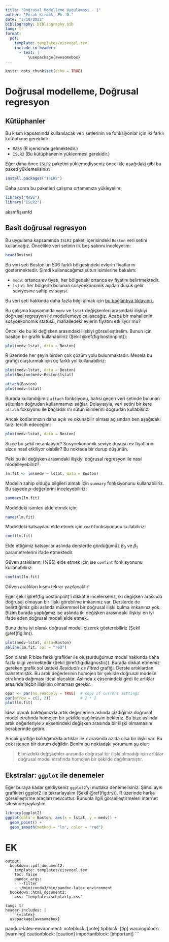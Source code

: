```yaml
---
title: "Doğrusal Modelleme Uygulaması - 1"
author: "Emrah Kırdök, Ph. D."
date: "3/10/2022"
bibliography: bibliography.bib
lang: tr
format:
  pdf:
    template: templates/eisvogel.tex
    include-in-header:
      - text: |
          \usepackage{awesomebox}
---
```


```r
knitr::opts_chunk$set(echo = TRUE)
```



# Doğrusal modelleme, Doğrusal regresyon

## Kütüphanler

Bu kısım kapsamında kullanılacak veri setlerinin ve fonksiyonlar için iki farklı kütüphane gereklidir:

+ `MASS` (R içerisinde gelmektedir.)
+ `ISLR2` (Bu kütüphanenin yüklenmesi gerekidir.)

Eğer daha önce `ISLR2` paketini yüklemediyseniz öncelikle aşağıdaki gibi bu paketi yüklemelisiniz:

```r
install.packages("ISLR2")
```

Daha sonra bu paketleri çalışma ortamımıza yükleyelim:

```r
library("MASS")
library("ISLR2")
```

::: noteblock

aksmflşsmfd

:::


## Basit doğrusal regresyon

Bu uygulama kapsamında `ISLR2` paketi içerisindeki `Boston` veri setini kullancağız. Öncelikle veri setinin ilk beş satırını inceleyelim:

```r
head(Boston)
```

Bu veri seti Boston'un 506 farklı bölgesindeki evlerin fiyatlarını göstermektedir. Şimdi kullanacağımız sütun isimlerine bakalım:

+ `medv`: ortanca ev fiyatı, her bölgedeki ortanca ev fiyatını belirtmektedir.
+ `lstat`: her bölgede bulunan sosyoekonomik açıdan düşük gelir seviyesine sahip ev sayısı.

Bu veri seti hakkında daha fazla bilgi almak için [bu bağlantıya tıklayınız](https://www.cs.toronto.edu/~delve/data/boston/bostonDetail.html).

Bu çalışma kapsamında `medv` ve `lstat` değişkenleri arasındaki ilişkiyi doğrusal regresyon ile modellemeye çalışacağız. Acaba bir mahallenin sosyoekonomik statüsü, mahalledeki evlerin fiyatını etkiliyor mu?

Öncelikle bu iki değişken arasındaki ilişkiyi görselleştirelim. Bunun için basitçe bir grafik kullanabiliriz (Şekil \@ref(fig:bostonplot)):

```r
plot(medv~lstat, data = Boston)
```

R üzerinde her şeyin birden çok çözüm yolu bulunmaktadır. Mesela bu grafiği oluşturmak için üç farklı yol kullanabiliriz:

```r
plot(medv~lstat, data = Boston)
plot(Boston$medv~Boston$lstat)

attach(Boston)
plot(medv~lstat)
```

Burada kullandığımız `attach` fonksiyonu, bahsi geçen veri setinde bulunan sütunları doğrudan kullanmamızı sağlar. Dolayısıyla, veri setini bir kere `attach` foksiyonu ile bağladık mı sütun isimlerini doğrudan kullabiliriz.

Ancak kodlarımızın daha açık ve okunabilir olması açısından ben aşağıdaki tarzı tercih edeceğim:

```r
plot(medv~lstat, data = Boston)
```

Sizce bu şekil ne anlatıyor? Sosyoekonomik seviye düşüşü ev fiyatlarını sizce nasıl etkiliyor olabilir? Bu noktada bir durup düşünün.

Peki bu iki değişken arasındaki ilişkiyi doğrusal regresyon ile nasıl modelleyebilriz?

```r
lm.fit <- lm(medv ~ lstat, data = Boston)
```

Modelin sahip olduğu bilgileri almak için `summary` fonksiyonunu kullanabiliriz. Bu sayede $p$-değerlerini inceleyebiliriz:

```r
summary(lm.fit)
```

Modeldeki isimleri elde etmek için;

```r
names(lm.fit)
```

Modeldeki katsayıları elde etmek için `coef` fonksiyonunu kullabiliriz:

```r
coef(lm.fit)
```

Elde ettiğimiz katsayılar aslında derslerde gördüğümüz $\beta_{0}$ ve $\beta_{1}$ parametrelerini ifade etmektedir.

Güven aralıklarını (%95) elde etmek için ise `confint` fonkisyonunu kullanabiliriz:

```r
confint(lm.fit)
```


Güven aralıkları kısmı tekrar yazılacaktır!


Eğer şekil \@ref(fig:bostonplot)'i dikkatle incelerseniz, iki değişken arasında doğrusal olmayan bir ilişki görebilme imkanınız var. Derslerde de belirttiğimiz gibi aslında mükemmel bir doğrusal ilişki bulma imkanınız yok. Bizim burada yaptığımız ise aslında iki değişken arasındaki ilişkiyi en iyi ifade eden doğrusal modeli elde etmek.

Bunu daha iyi olarak doğrusal modeli çizerek gösterebiliriz (Şekil \@ref(fig:lm)).

```r
plot(medv~lstat, data=Boston)
abline(lm.fit, col = "red")
```

Son olarak R bize farklı grafikler ile oluşturduğumuz model hakkında daha fazla bilgi vermektedir (Şekil \@ref(fig:diagnostic)). Burada dikkat etmemiz gereken grafik sol üstteki *Residuals cs Fitted* grafiği. Derste artıklardan bahsetmiştik. Bu artık değerlerinin homojen bir şekilde doğrusal modelin etrafında dağıması ideal olacaktır. Aslında x eksenindeki girdi ile artıklar arasında hiçbir ilişkinin olmaması gerekir.

```r
opar <- par(no.readonly = TRUE)  # copy of current settings
par(mfrow = c(2, 2))             # 2 * 2
plot(lm.fit)
```

İdeal olarak baktığımızda artık değerlerinin aslında çizdiğimiz doğrusal model etrafında homojen bir şekilde dağılmasını bekleriz. Bu bize aslında artık değerleriyle $x$ eksenindeki değişken arasında bir ilişki olmamasını beraberinde getirir. 

Ancak grafiğe baktığımızda artıklar ile x arasında az da olsa bir ilişki var. Bu çok istenen bir durum değildir. Benim bu noktadaki yorumum şu olur:

> Elimizdeki değişkenler arasında doğrusal bir ilişki olmadığı için artıklar doğrusal model etrafında homojen bir şekilde dağılmamıştır. 

## Ekstralar: `ggplot` ile denemeler

Eğer buraya kadar geldiyseniz `ggplot2`'yi mutlaka denemelisiniz. Şimdi aynı grafikleri ggplot2 ile tekrarlayalım (Şekil \@ref(fig:try)). R üzerinde harka görselleştirme araçları mevcuttur. Bununla ilgili görselleştirmeleri internet sitesinde paylaştım.

```r
library(ggplot2)
ggplot(data = Boston, aes(x = lstat, y = medv)) +
  geom_point() +
  geom_smooth(method = "lm", color = "red")
```

# EK

```
output:
  bookdown::pdf_document2:
    template: templates/eisvogel.tex
    toc: false
    pandoc_args:
    - --filter
    - ~/miniconda3/bin/pandoc-latex-environment
  bookdown::html_document2:
    css: "templates/scholarly.css"

lang: tr
header-includes: |
  ```{=latex}
  usepackage{awesomebox}
  ```
pandoc-latex-environment:
  noteblock: [note]
  tipblock: [tip]
  warningblock: [warning]
  cautionblock: [caution]
  importantblock: [important]
```